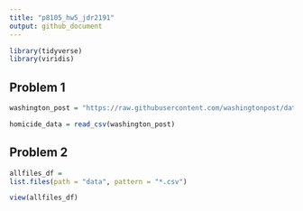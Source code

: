 ```yaml
---
title: "p8105_hw5_jdr2191"
output: github_document
---
```

```r
library(tidyverse)
library(viridis)
```

## Problem 1

```r
washington_post = "https://raw.githubusercontent.com/washingtonpost/data-homicides/master/homicide-data.csv"

homicide_data = read_csv(washington_post)
```


## Problem 2

```r
allfiles_df = 
list.files(path = "data", pattern = "*.csv")

view(allfiles_df)
```

